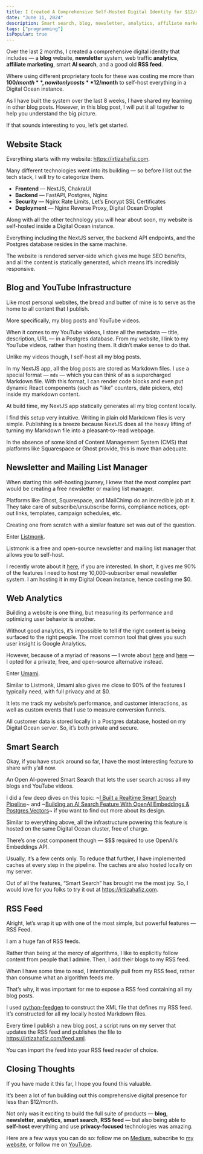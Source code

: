 ```yaml
---
title: I Created A Comprehensive Self-Hosted Digital Identity for $12/month
date: "June 11, 2024"
description: Smart search, blog, newsletter, analytics, affiliate marketing, RSS feed — everything self-hosted and FREE!
tags: ["programming"]
isPopular: true
---
```

Over the last 2 months, I created a comprehensive digital identity that includes — a **blog** website, **newsletter** system, web traffic **analytics**, **affiliate marketing**, smart **AI search**, and a good old **RSS feed**. 

Where using different proprietary tools for these was costing me more than **$100/month**, now it only costs **$12/month** to self-host everything in a Digital Ocean instance.

As I have built the system over the last 8 weeks, I have shared my learning in other blog posts. However, in this blog post, I will put it all together to help you understand the big picture. 

If that sounds interesting to you, let’s get started.

## Website Stack
Everything starts with my website: https://irtizahafiz.com. 

Many different technologies went into its building — so before I list out the tech stack, I will try to categorize them. 

- **Frontend** — NextJS, ChakraUI
- **Backend** — FastAPI, Postgres, Nginx
- **Security** — Nginx Rate Limits, Let’s Encrypt SSL Certificates 
- **Deployment** — Nginx Reverse Proxy, Digital Ocean Droplet

Along with all the other technology you will hear about soon, my website is self-hosted inside a Digital Ocean instance. 

Everything including the NextJS server, the backend API endpoints, and the Postgres database resides in the same machine. 

The website is rendered server-side which gives me huge SEO benefits, and all the content is statically generated, which means it’s incredibly responsive.

## Blog and YouTube Infrastructure
Like most personal websites, the bread and butter of mine is to serve as the home to all content that I publish. 

More specifically, my blog posts and YouTube videos.

When it comes to my YouTube videos, I store all the metadata — title, description, URL — in a Postgres database. From my website, I link to my YouTube videos, rather than hosting them. It didn’t make sense to do that. 

Unlike my videos though, I self-host all my blog posts. 

In my NextJS app, all the blog posts are stored as Markdown files. I use a special format — `mdx` — which you can think of as a supercharged Markdown file. With this format, I can render code blocks and even put dynamic React components (such as “like” counters, date pickers, etc) inside my markdown content.

At build time, my NextJS app statically generates all my blog content locally. 

I find this setup very intuitive. Writing in plain old Markdown files is very simple. Publishing is a breeze because NextJS does all the heavy lifting of turning my Markdown file into a pleasant-to-read webpage. 

In the absence of some kind of Content Management System (CMS) that platforms like Squarespace or Ghost provide, this is more than adequate. 

## Newsletter and Mailing List Manager
When starting this self-hosting journey, I knew that the most complex part would be creating a free newsletter or mailing list manager. 

Platforms like Ghost, Squarespace, and MailChimp do an incredible job at it. They take care of subscribe/unsubscribe forms, compliance notices, opt-out links, templates, campaign schedules, etc. 

Creating one from scratch with a similar feature set was out of the question. 

Enter [Listmonk](https://listmonk.app/). 

Listmonk is a free and open-source newsletter and mailing list manager that allows you to self-host. 

I recently wrote about it [here](https://levelup.gitconnected.com/i-pay-0-for-a-10-000-subscriber-self-hosted-email-newsletter-system-fda84d03b203), if you are interested. In short, it gives me 90% of the features I need to host my 10,000-subscriber email newsletter system. I am hosting it in my Digital Ocean instance, hence costing me $0. 

## Web Analytics
Building a website is one thing, but measuring its performance and optimizing user behavior is another. 

Without good analytics, it’s impossible to tell if the right content is being surfaced to the right people. The most common tool that gives you such user insight is Google Analytics. 

However, because of a myriad of reasons — I wrote about [here](https://levelup.gitconnected.com/self-hosting-a-free-private-google-analytics-alternative-151599e3bdb3) and [here](https://blog.devgenius.io/a-powerful-private-open-source-alternative-to-google-analytics-3eb0dd2c7634) — I opted for a private, free, and open-source alternative instead. 

Enter [Umami](https://umami.is/).

Similar to Listmonk, Umami also gives me close to 90% of the features I typically need, with full privacy and at $0. 

It lets me track my website’s performance, and customer interactions, as well as custom events that I use to measure conversion funnels. 

All customer data is stored locally in a Postgres database, hosted on my Digital Ocean server. So, it’s both private and secure.

## Smart Search
Okay, if you have stuck around so far, I have the most interesting feature to share with y’all now. 

An Open AI-powered Smart Search that lets the user search across all my blogs and YouTube videos.

I did a few deep dives on this topic: ~[I Built a Realtime Smart Search Pipeline](https://levelup.gitconnected.com/i-built-a-realtime-smart-search-pipeline-6c093791b41d)~ and ~[Building an AI Search Feature With OpenAI Embeddings & Postgres Vectors](https://levelup.gitconnected.com/building-an-ai-search-feature-with-openai-embeddings-postgres-vectors-f48039834a15)~ if you want to find out more about its design.

Similar to everything above, all the infrastructure powering this feature is hosted on the same Digital Ocean cluster, free of charge. 

There’s one cost component though — $$$ required to use OpenAI’s Embeddings API.

Usually, it’s a few cents only. To reduce that further, I have implemented caches at every step in the pipeline. The caches are also hosted locally on my server. 

Out of all the features, “Smart Search” has brought me the most joy. So, I would love for you folks to try it out at https://irtizahafiz.com.

## RSS Feed
Alright, let’s wrap it up with one of the most simple, but powerful features — RSS Feed. 

I am a huge fan of RSS feeds. 

Rather than being at the mercy of algorithms, I like to explicitly follow content from people that I admire. Then, I add their blogs to my RSS feed. 

When I have some time to read, I intentionally pull from my RSS feed, rather than consume what an algorithm feeds me. 

That’s why, it was important for me to expose a RSS feed containing all my blog posts. 

I used [python-feedgen](https://github.com/lkiesow/python-feedgen) to construct the XML file that defines my RSS feed. It’s constructed for all my locally hosted Markdown files. 

Every time I publish a new blog post, a script runs on my server that updates the RSS feed and publishes the file to https://irtizahafiz.com/feed.xml. 

You can import the feed into your RSS feed reader of choice. 


## Closing Thoughts
If you have made it this far, I hope you found this valuable. 

It’s been a lot of fun building out this comprehensive digital presence for less than $12/month. 

Not only was it exciting to build the full suite of products — **blog**, **newsletter**, **analytics**, **smart search**, **RSS feed** — but also being able to **self-host** everything and use **privacy-focused** technologies was amazing.

Here are a few ways you can do so: follow me on [Medium](https://medium.com/@irtizahafiz), subscribe to [my website](https://irtizahafiz.com/newsletter?utm_source=medium), or follow me on [YouTube](https://www.youtube.com/channel/UCDankIVMXJEkhtjv5yLSN4g).

 
